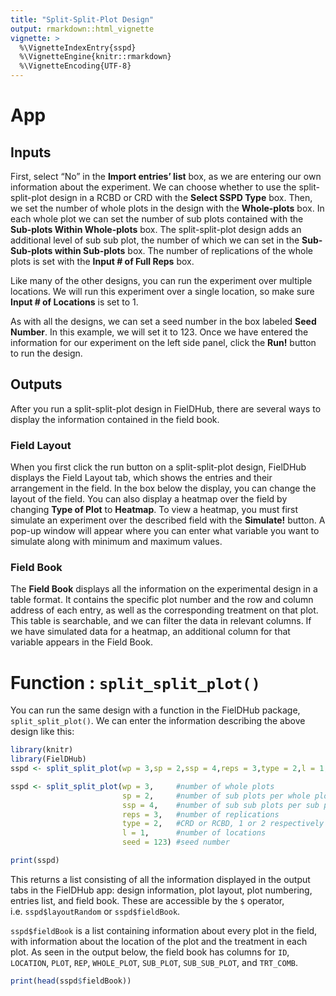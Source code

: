 ```yaml
---
title: "Split-Split-Plot Design"
output: rmarkdown::html_vignette
vignette: >
  %\VignetteIndexEntry{sspd}
  %\VignetteEngine{knitr::rmarkdown}
  %\VignetteEncoding{UTF-8}
---
```


# App

## Inputs
First, select "No" in the **Import entries' list** box, as we are entering our own information about the experiment. We can choose whether to use the split-split-plot design in a RCBD or CRD with the **Select SSPD Type** box.
Then, we set the number of whole plots in the design with the **Whole-plots** box. In each whole plot we can set the number of sub plots contained with the **Sub-plots Within Whole-plots** box. The split-split-plot design adds an additional level of sub sub plot, the number of which we can set in the **Sub-Sub-plots within Sub-plots** box. The number of replications of the whole plots is set with the **Input # of Full Reps** box. 
 
Like many of the other designs, you can run the experiment over multiple locations. We will run this experiment over a single location, so make sure **Input # of Locations** is set to 1.

As with all the designs, we can set a seed number in the box labeled **Seed Number**. In this example, we will set it to 123. 
Once we have entered the information for our experiment on the left side panel, click the **Run!** button to run the design. 

## Outputs
After you run a split-split-plot design in FielDHub, there are several ways to display the information contained in the field book. 

### Field Layout
When you first click the run button on a split-split-plot design, FielDHub displays the Field Layout tab, which shows the entries and their arrangement in the field. In the box below the display, you can change the layout of the field. 
You can also display a heatmap over the field by changing **Type of Plot** to **Heatmap**. To view a heatmap, you must first simulate an experiment over the described field with the **Simulate!** button. A pop-up window will appear where you can enter what variable you want to simulate along with minimum and maximum values. 

### Field Book
The **Field Book** displays all the information on the experimental design in a table format. It contains the specific plot number and the row and column address of each entry, as well as the corresponding treatment on that plot. This table is searchable, and we can filter the data in relevant columns. If we have simulated data for a heatmap, an additional column for that variable appears in the Field Book. 

# Function : `split_split_plot()`

You can run the same design with a function in the FielDHub package, `split_split_plot()`. We can enter the information describing the above design like this:
```r
library(knitr)
library(FielDHub)
sspd <- split_split_plot(wp = 3,sp = 2,ssp = 4,reps = 3,type = 2,l = 1,seed = 123)
```
```r
sspd <- split_split_plot(wp = 3,     #number of whole plots
                         sp = 2,     #number of sub plots per whole plot
                         ssp = 4,    #number of sub sub plots per sub plot
                         reps = 3,   #number of replications
                         type = 2,   #CRD or RCBD, 1 or 2 respectively
                         l = 1,      #number of locations
                         seed = 123) #seed number
```
```r
print(sspd)
```
This returns a list consisting of all the information displayed in the output tabs in the FielDHub app: design information, plot layout, plot numbering, entries list, and field book. These are accessible by the `$` operator, i.e. `sspd$layoutRandom` or `sspd$fieldBook`. 

`sspd$fieldBook` is a list containing information about every plot in the field, with information about the location of the plot and the treatment in each plot. As seen in the output below, the field book has columns for `ID`, `LOCATION`, `PLOT`, `REP`, `WHOLE_PLOT`, `SUB_PLOT`, `SUB_SUB_PLOT`, and `TRT_COMB`.
```r
print(head(sspd$fieldBook))
```
